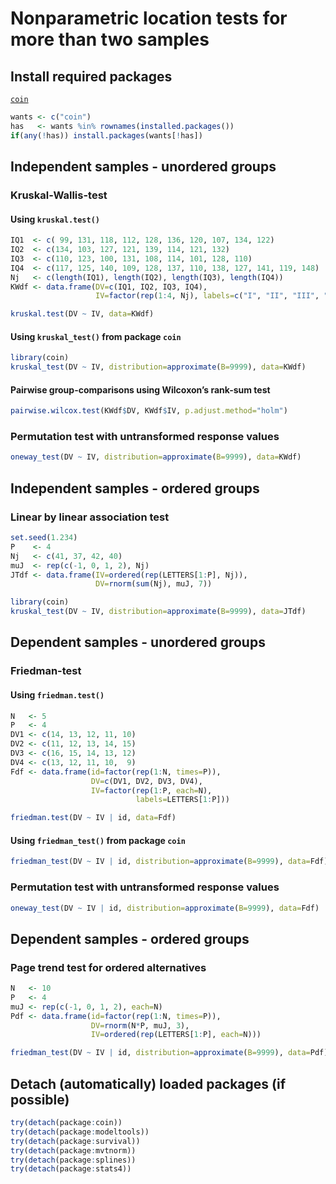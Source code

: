 Nonparametric location tests for more than two samples
=========================

Install required packages
-------------------------

[`coin`](http://cran.r-project.org/package=coin)

```r
wants <- c("coin")
has   <- wants %in% rownames(installed.packages())
if(any(!has)) install.packages(wants[!has])
```

Independent samples - unordered groups
-------------------------

### Kruskal-Wallis-test

#### Using `kruskal.test()`

```r
IQ1  <- c( 99, 131, 118, 112, 128, 136, 120, 107, 134, 122)
IQ2  <- c(134, 103, 127, 121, 139, 114, 121, 132)
IQ3  <- c(110, 123, 100, 131, 108, 114, 101, 128, 110)
IQ4  <- c(117, 125, 140, 109, 128, 137, 110, 138, 127, 141, 119, 148)
Nj   <- c(length(IQ1), length(IQ2), length(IQ3), length(IQ4))
KWdf <- data.frame(DV=c(IQ1, IQ2, IQ3, IQ4),
                   IV=factor(rep(1:4, Nj), labels=c("I", "II", "III", "IV")))
```

```r
kruskal.test(DV ~ IV, data=KWdf)
```

#### Using `kruskal_test()` from package `coin`

```r
library(coin)
kruskal_test(DV ~ IV, distribution=approximate(B=9999), data=KWdf)
```

#### Pairwise group-comparisons using Wilcoxon's rank-sum test

```r
pairwise.wilcox.test(KWdf$DV, KWdf$IV, p.adjust.method="holm")
```

### Permutation test with untransformed response values

```r
oneway_test(DV ~ IV, distribution=approximate(B=9999), data=KWdf)
```

Independent samples - ordered groups
------------------------------------

### Linear by linear association test

```r
set.seed(1.234)
P    <- 4
Nj   <- c(41, 37, 42, 40)
muJ  <- rep(c(-1, 0, 1, 2), Nj)
JTdf <- data.frame(IV=ordered(rep(LETTERS[1:P], Nj)),
                   DV=rnorm(sum(Nj), muJ, 7))
```

```r
library(coin)
kruskal_test(DV ~ IV, distribution=approximate(B=9999), data=JTdf)
```

Dependent samples - unordered groups
-------------------------

### Friedman-test

#### Using `friedman.test()`

```r
N   <- 5
P   <- 4
DV1 <- c(14, 13, 12, 11, 10)
DV2 <- c(11, 12, 13, 14, 15)
DV3 <- c(16, 15, 14, 13, 12)
DV4 <- c(13, 12, 11, 10,  9)
Fdf <- data.frame(id=factor(rep(1:N, times=P)),
                  DV=c(DV1, DV2, DV3, DV4),
                  IV=factor(rep(1:P, each=N),
                            labels=LETTERS[1:P]))
```

```r
friedman.test(DV ~ IV | id, data=Fdf)
```

#### Using `friedman_test()` from package `coin`

```r
friedman_test(DV ~ IV | id, distribution=approximate(B=9999), data=Fdf)
```

### Permutation test with untransformed response values

```r
oneway_test(DV ~ IV | id, distribution=approximate(B=9999), data=Fdf)
```

Dependent samples - ordered groups
-------------------------

### Page trend test for ordered alternatives

```r
N   <- 10
P   <- 4
muJ <- rep(c(-1, 0, 1, 2), each=N)
Pdf <- data.frame(id=factor(rep(1:N, times=P)),
                  DV=rnorm(N*P, muJ, 3),
                  IV=ordered(rep(LETTERS[1:P], each=N)))
```

```r
friedman_test(DV ~ IV | id, distribution=approximate(B=9999), data=Pdf)
```

Detach (automatically) loaded packages (if possible)
-------------------------

```r
try(detach(package:coin))
try(detach(package:modeltools))
try(detach(package:survival))
try(detach(package:mvtnorm))
try(detach(package:splines))
try(detach(package:stats4))
```
